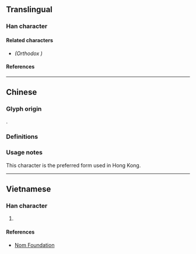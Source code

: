 {{also|榲}}
{{character info/new}}
==Translingual==

===Han character===
{{Han char|rn=75|rad=木|as=09|sn=13|four=46912|canj=DABT|ids=⿰木昷}}

====Related characters====
* {{l|mul|[[榲]]}} ''(Orthodox {{w|Traditional Chinese|traditional form}})''

====References====
{{Han ref|kx=0542.191|hdz=21249.050|uh=6985}}

----

==Chinese==

===Glyph origin===
{{Han simp|榲|f=𥁕|t=昷}}.

===Definitions===
{{zh-see|榲|svt}}

===Usage notes===
This character is the preferred form used in Hong Kong. <!-- Refer HKSCS 2016 and http://input.foruto.com/ccc/gongbiu/dzijingbiu/ -->

----

==Vietnamese==

===Han character===
{{vi-hantu|rs=木09|[[ốp]]}}

# {{defn|lang=vi|sort=木09}}

====References====
* [http://nomfoundation.org/common/nom_details.php?codepoint=6985 Nom Foundation]